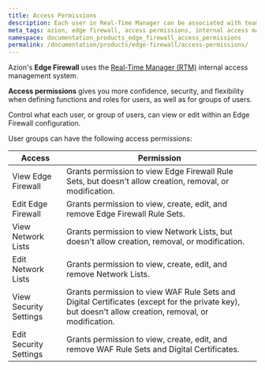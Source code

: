 ```yaml
---
title: Access Permissions
description: Each user in Real-Time Manager can be associated with teams and, for each team, you can assign access permissions.
meta_tags: azion, edge firewall, access permissions, internal access management
namespace: documentation_products_edge_firewall_access_permissions
permalink: /documentation/products/edge-firewall/access-permissions/
---
```


Azion's **Edge Firewall** uses the [Real-Time Manager (RTM)](https://manager.azion.com/) internal access management system.

**Access permissions** gives you more confidence, security, and flexibility when defining functions and roles for users, as well as for groups of users.

Control what each user, or group of users, can view or edit within an Edge Firewall configuration.

User groups can have the following access permissions:

| Access                 | Permission                                                                                                                                                          |
|------------------------|---------------------------------------------------------------------------------------------------------------------------------------------------------------------|
| View Edge Firewall     | Grants permission to view Edge Firewall Rule Sets, but doesn't allow creation, removal, or modification.                                                           |
| Edit Edge Firewall     | Grants permission to view, create, edit, and remove Edge Firewall Rule Sets.                                                                                        |
| View Network Lists     | Grants permission to view Network Lists, but doesn't allow creation, removal, or modification.                                                                     |
| Edit Network Lists     | Grants permission to view, create, edit, and remove Network Lists.                                                                                                  |
| View Security Settings | Grants permission to view WAF Rule Sets and Digital Certificates (except for the private key), but doesn't allow creation, removal, or modification.               |
| Edit Security Settings | Grants permission to view, create, edit, and remove WAF Rule Sets and Digital Certificates.                                                                         |